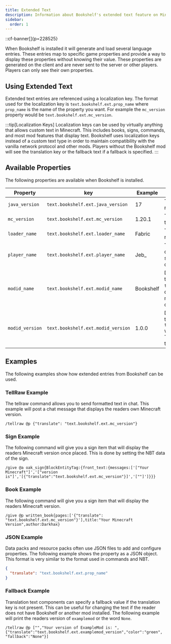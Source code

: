 ```yaml
---
title: Extended Text
description: Information about Bookshelf's extended text feature on Minecraft 1.20.1.
sidebar:
  order: 1
---
```

::cf-banner[]{p=228525}

When Bookshelf is installed it will generate and load several language entries. These entries map to specific game
properties and provide a way to display these properties without knowing their value. These properties are generated on
the client and are never sent to the server or other players. Players can only see their own properties.

## Using Extended Text
Extended text entries are referenced using a localization key. The format used for the localization key is
`text.bookshelf.ext.prop_name` where `prop_name` is the name of the property you want. For example the `mc_version`
property would be `text.bookshelf.ext.mc_version`.

:::tip[Localization Keys]
Localization keys can be used by virtually anything that allows custom text in Minecraft. This includes books, signs,
commands, and most mod features that display text. Bookshelf uses localization keys instead of a custom text type in
order to maintain compatibility with the vanilla network protocol and other mods. Players without the Bookshelf mod will
see the translation key or the fallback text if a fallback is specified.
:::

## Available Properties
The following properties are available when Bookshelf is installed.

| Property        | key                                | Example   | Description                                                                                                                                                                                                       |
|-----------------|------------------------------------|-----------|-------------------------------------------------------------------------------------------------------------------------------------------------------------------------------------------------------------------|
| `java_version`  | `text.bookshelf.ext.java_version`  | 17        | The version of Java being used by the reader.                                                                                                                                                                     |
| `mc_version`    | `text.bookshelf.ext.mc_version`    | 1.20.1    | The version of Minecraft being used by the reader.                                                                                                                                                                |
| `loader_name`   | `text.bookshelf.ext.loader_name`   | Fabric    | The name of the mod loader that the reader is using.                                                                                                                                                              |
| `player_name`   | `text.bookshelf.ext.player_name`   | Jeb_      | The name of the readers Minecraft character. This can be used in situations where selector text components are unavailable.                                                                                       |
| `modid_name`    | `text.bookshelf.ext.modid_name`    | Bookshelf | Displays the name of a mod based on the modid used. For example `text.bookshelf.ext.darkutils_name` will display the name of the Dark Utilities mod. The mod must be installed in order for this to be displayed. |
| `modid_version` | `text.bookshelf.ext.modid_version` | 1.0.0     | Displays the version of a mod based on the modid used. For example `text.bookshelf.ext.botanypots_version` will display the version of botany pots. The mod must be installed in order for this to be displayed.  |

## Examples
The following examples show how extended entries from Bookshelf can be used.

### TellRaw Example
The tellraw command allows you to send formatted text in chat. This example will post a chat message that displays the
readers own Minecraft version.

```console
/tellraw @p {"translate": "text.bookshelf.ext.mc_version"}
```

### Sign Example
The following command will give you a sign item that will display the readers Minecraft version once placed. This is
done by setting the NBT data of the sign.
```console
/give @a oak_sign{BlockEntityTag:{front_text:{messages:['["Your Minecraft"]','["version is"]','[{"translate":"text.bookshelf.ext.mc_version"}]','[""]']}}}
```

### Book Example
The following command will give you a sign item that will display the readers Minecraft version.

```console
/give @p written_book{pages:['{"translate": "text.bookshelf.ext.mc_version"}'],title:"Your Minecraft Version",author:Darkhax}
```

### JSON Example
Data packs and resource packs often use JSON files to add and configure properties. The following example shows the
property as a JSON object. This format is very similar to the format used in commands and NBT.

```json
{
  "translate": "text.bookshelf.ext.prop_name"
}
```

### Fallback Example
Translation text components can specify a fallback value if the translation key is not present. This can be useful for
changing the text if the reader does not have Bookshelf or another mod installed. The following example will print the
readers version of `examplemod` or the word `None`.

```console
/tellraw @p ["","Your version of ExampleMod is: ",{"translate":"text.bookshelf.ext.examplemod_version","color":"green", "fallback":"None"}]
```